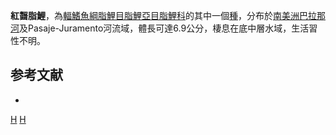{{Speciesbox 
| taxon = Bryconamericus rubropictus
| status = NE
| status_system = IUCN3.1
| authority =  [[Berg|Berg]], 1901
| synonyms = *''Tetragonopterus rubropictus''<br /><small>Berg, 1901</small>
*''Astyanax rubropictus''<br /><small>Berg, 1901</small>
}}
'''紅齧脂鯉'''，為[[輻鰭魚綱|輻鰭魚綱]][[脂鯉目|脂鯉目]][[脂鯉亞目|脂鯉亞目]][[脂鯉科|脂鯉科]]的其中一個[[種|種]]，分布於[[南美洲|南美洲]][[巴拉那河|巴拉那河]]及Pasaje-Juramento河流域，體長可達6.9公分，棲息在底中層水域，生活習性不明。

==参考文献==
{{refbegin}}
*{{FishBase_species|genus=Bryconamericus|species=rubropictus|year=2014|month=1}}
{{refend}}

{{Taxonbar|from=Q6417731}}

[[Category:齧脂鯉屬|H]]
[[Category:1901年描述的鱼类|H]]


{{魚類小作品}}